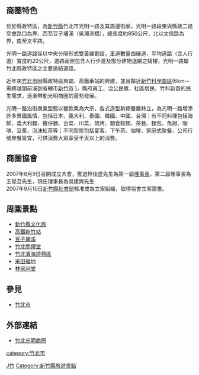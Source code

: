 == 商圈特色 ==
位於縣政特區，為[[新竹縣|新竹縣]]竹北市光明一路及其周邊街廓，光明一路段東與縣政二路交會路口為界、西至豆子埔溪（吳濁流橋），總長度約850公尺，北以文信路為界，南至文平路。

光明一路道路係以中央分隔形式雙黃線劃設，車道數量四線道，平均道路（含人行道）寬度約20公尺，道路兩側包含人行步道及部分建物退縮之騎樓，光明一路屬竹北縣政特區之主要連結道路。

近年來[[竹北市|竹北市]]因縣政特區興闢、高鐵車站的興建，並且鄰近[[新竹科學園區|新竹科學園區]](6km--需跨越頭前溪到省轄市[[新竹市|新竹市]] )，縣府員工、洽公民眾、社區居民、竹科新貴的民生需求，逐漸帶動光明商圈的蓬勃發展。

光明一路沿街商業型態以餐飲業為大宗，各式造型新穎餐廳林立，為光明一路增添許多異國風情，包括日本、義大利、泰國、韓國、中國、台灣；有不同料理包括海鮮、義大利麵、擔仔麵、台菜、川菜、燒烤、麵食餃類、茶藝、麵包、魚翅、咖啡、豆漿、泡沫紅茶等；不同型態包括宴客、下午茶、咖啡、家庭式聚餐、公司行號聚餐皆宜，可供消費大眾享受半天以上的消費。

== 商圈協會 ==
2007年8月9日召開成立大會，推選林佳盛先生為第一屆[[理事長|理事長]]，第二屆理事長為王覺吾先生，現任理事長為吳建興先生<br>
2007年9月10日[[新竹縣|新竹縣]][[社會局|社會局]]核准成為立案組織，取得協會立案證書。

== 周圍景點 ==
*[[新竹縣文化局|新竹縣文化局]]
*[[高鐵新竹站|高鐵新竹站]]
*[[豆子埔溪|豆子埔溪]]
*[[竹北問禮堂|竹北問禮堂]]
*[[竹北濱海遊憩區|竹北濱海遊憩區]] 
*[[采田福地|采田福地]]
*[[林家祠堂|林家祠堂]]

== 參見 ==
*[[竹北市|竹北市]]

== 外部連結 ==
*[https://web.archive.org/web/20080417195413/http://www.91km.com.tw/ 竹北光明商圈]


[[category:竹北市|category:竹北市]]
[[Category:台灣商圈|J竹]]
[[Category:新竹縣旅遊景點|Category:新竹縣旅遊景點]]
